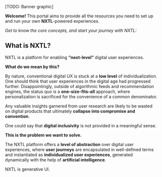 
<div className="banner">[TODO: Banner graphic]</div>

**Welcome!** This portal aims to provide all the resources you need to set up and run your own **NXTL**-powered experiences.

_Get to know the core concepts, and start your journey with NXTL:_

<Cards>
  <Cards.Card title="What is NXTL?" href="#what-is-nxtl" />
  <Cards.Card title="What is Generative UI?" href="/whatIsGenerativeUI" />
  <Cards.Card title="User Journeys" href="/concepts/userJourneys" />
  <Cards.Card
    title="Matrices & Artifacts"
    href="/concepts/matricesAndArtifacts"
  />
  <Cards.Card title="Signals" href="/concepts/signals" />
  <Cards.Card title="Installation" href="/installation" />
  <Cards.Card title="Example: “Canine Cuisine”" href="/exampleCanineCuisine" />
  <Cards.Card title="API reference" href="/apiReference" />
  <Cards.Card title="Playground ✨" href="#" />
</Cards>

## What is NXTL?

NXTL is a platform for enabling **“next-level”** digital user experiences.

**What do we mean by this?**

By nature, conventional digital UX is stuck at a **low level** of individualization. One should think that user experiences in the digital age had progressed further. Disappointingly, outside of algorithmic feeds and recommendation engines, the status quo is a **one-size-fits-all** approach, where personalization is sacrificed for the convenience of a common denominator.

Any valuable insights garnered from user research are likely to be wasted on digital products that ultimately **collapse into compromise and convention**.

One could say that **digital inclusivity** is not provided in a meaningful sense.

**This is the problem we want to solve.**

The NXTL platform offers a **level of abstraction** over digital user experiences, where **user journeys** are encapsulated in well-defined terms and instantiated as **individualized user experiences**, generated dynamically with the help of **artificial intelligence**.

NXTL is generative UI.

<br />
<br />
<Cards.Card title="What is Generative UI?" href="/whatIsGenerativeUI" />
